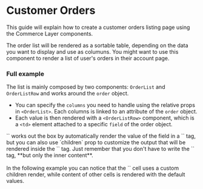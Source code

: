 

<Meta of={Stories} />

# Customer Orders

This guide will explain how to create a customer orders listing page using the Commerce Layer components.

The order list will be rendered as a sortable table, depending on the data you want to display and use as columuns.
You might want to use this component to render a list of user's orders in their account page.


### Full example
The list is mainly composed by two components: `OrderList` and `OrderListRow` and works around the `order` object.

- You can specify the `columns` you need to handle using the relative props in `<OrderList>`. Each columns is linked to an attribute of the `order` object.
- Each value is then rendered with a `<OrderListRow>` component, which is a `<td>` element attached to a specific `field` of the order object.


<span title="Rendering custom cell value" type="info">
`<OrderListRow>` works out the box by automatically render the value of the field in a `<td>` tag, 
but you can also use `children` prop to customize the output that will be rendered inside the `<td>` tag.
Just remember that you don't have to write the `<td>` tag, **but only the inner content**.
<br/><br/>
In the following example you can notice that the `<OrderListRow field='number'>` cell uses a custom children render, while content of other cells is rendered with the default values.
</span>


<Canvas of={Stories.Default} />

